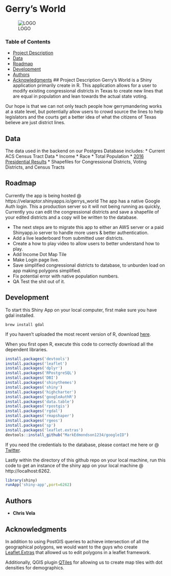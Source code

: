 # Gerry's World
![LOGO](shiny-app/img/logo.png?raw=true)

### Table of Contents
- [Project Description](#project-description)
- [Data](#data)
- [Roadmap](#roadmap)
- [Development](#development)
- [Authors](#authors)
- [Acknowledgments](#acknowledgments)
## Project Description
Gerry's World is a Shiny application primarily create in R. This application allows for a user to modify existing congressional districts in Texas to create new lines that are equal in population and lean towards the actual state voting. 

Our hope is that we can not only teach people how gerrymandering works at a state level, but potentially allow users to crowd source the lines to help legislators and the courts get a better idea of what the citizens of Texas believe are just district lines. 

## Data

The data used in the backend on our Postgres Database includes:
* Current ACS Census Tract Data 
	* Income
	* Race
	* Total Population
* [2016 Presidential Results](ftp://ftpgis1.tlc.state.tx.us/elections)
* Shapefiles for Congressional Districts, Voting Districts, and Census Tracts

## Roadmap
Currently the app is being hosted @ https://velaraptor.shinyapps.io/gerrys_world
The app has a native Google Auth login. This a production server so it will not being running as quickly, Currently you can edit the congressional districts and save a shapefile of your edited districts and a copy will be written to the database. 

* The next steps are to migrate this app to either an AWS server or a paid Shinyapp.io server to handle more users & better authentication.
* Add a live leaderboard from submitted user districts. 
* Create a how to play video to allow users to better understand how to play. 
* Add Income Dot Map Tile
* Make Login page live. 
* Save simplified congressional districts to database, to unburden load on app making polygons simplified. 
* Fix potential error with native population numbers. 
* QA Test the shit out of it. 

## Development
To start this Shiny App on your local computer, first make sure you have gdal installed.
```
brew install gdal
```
If you haven't uploaded the most recent version of R, download [here](https://cran.r-project.org/). 

When you first open R, execute this code to correctly download all the dependent libraries. 
```R 
install.packages('devtools')
install.packages('leaflet')
install.packages('dplyr')
install.packages('RPostgreSQL')
install.packages('DBI')
install.packages('shinythemes')
install.packages('shiny')
install.packages('highcharter')
install.packages('googleAuthR')
install.packages('data.table')
install.packages('rpostgis')
install.packages('rgdal')
install.packages('rmapshaper')
install.packages('rgeos')
install.packages('sp')
install.packages('leaflet.extras')
devtools::install_github("MarkEdmondson1234/googleID")
```
If you need the credentials to the database, please contact me here or @ [Twitter](https://www.twitter.com/velaraptor).

Lastly within the directory of this github repo on your local machine, run this code to get an instance of the shiny app on your local machine @ http://localhost:6262.

```R 
library(shiny)
runApp('shiny-app',port=6262)
```
## Authors 
* **Chris Vela**

## Acknowledgments
In addition to using PostGIS queries to achieve intersection of all the geographical polygons, we would want to the guys who create [Leaflet.Extras](https://github.com/bhaskarvk/leaflet.extras) that allowed us to edit polygons in a leaflet framework. 

Additionally, QGIS plugin [QTiles](https://github.com/nextgis/QTiles) for allowing us to create map tiles with dot densities for demographics. 
